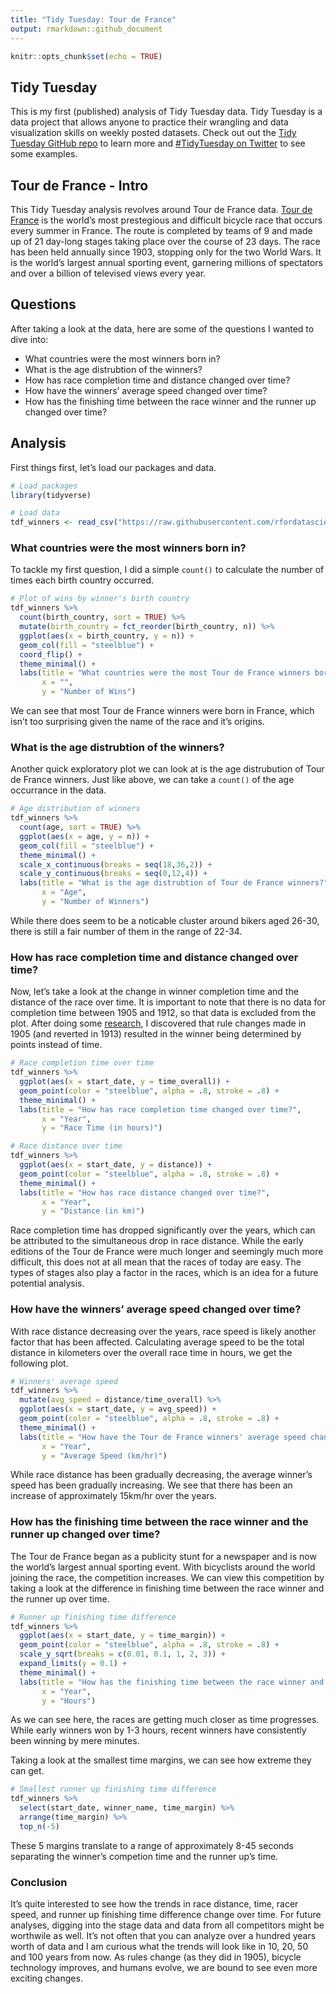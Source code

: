 ```yaml
---
title: "Tidy Tuesday: Tour de France"
output: rmarkdown::github_document
---
```


```r
knitr::opts_chunk$set(echo = TRUE)
```

## Tidy Tuesday

This is my first (published) analysis of Tidy Tuesday data. Tidy Tuesday is a data project that allows anyone to practice their wrangling and data visualization skills on weekly posted datasets. Check out out the [Tidy Tuesday GitHub repo](https://github.com/rfordatascience/tidytuesday) to learn more and [#TidyTuesday on Twitter](https://twitter.com/hashtag/tidytuesday) to see some examples.

## Tour de France - Intro

This Tidy Tuesday analysis revolves around Tour de France data. [Tour de France](https://en.wikipedia.org/wiki/Tour_de_France) is the world's most prestegious and difficult bicycle race that occurs every summer in France. The route is completed by teams of 9 and made up of 21 day-long stages taking place over the course of 23 days. The race has been held annually since 1903, stopping only for the two World Wars. It is the world’s largest annual sporting event, garnering millions of spectators and over a billion of televised views every year.

## Questions

After taking a look at the data, here are some of the questions I wanted to dive into:

* What countries were the most winners born in?
* What is the age distrubtion of the winners?
* How has race completion time and distance changed over time?
* How have the winners' average speed changed over time?
* How has the finishing time between the race winner and the runner up changed over time?

## Analysis

First things first, let's load our packages and data.

```r
# Load packages
library(tidyverse)

# Load data
tdf_winners <- read_csv("https://raw.githubusercontent.com/rfordatascience/tidytuesday/master/data/2020/2020-04-07/tdf_winners.csv")
```


### What countries were the most winners born in?

To tackle my first question, I did a simple `count()` to calculate the number of times each birth country occurred. 
```r
# Plot of wins by winner's birth country
tdf_winners %>% 
  count(birth_country, sort = TRUE) %>% 
  mutate(birth_country = fct_reorder(birth_country, n)) %>% 
  ggplot(aes(x = birth_country, y = n)) +
  geom_col(fill = "steelblue") +
  coord_flip() + 
  theme_minimal() +
  labs(title = "What countries were the most Tour de France winners born in?",
       x = "",
       y = "Number of Wins")
```

We can see that most Tour de France winners were born in France, which isn't too surprising given the name of the race and it's origins. 

### What is the age distrubtion of the winners?

Another quick exploratory plot we can look at is the age distrubution of Tour de France winners. Just like above, we can take a `count()` of the age occurrance in the data.

```r
# Age distribution of winners
tdf_winners %>% 
  count(age, sort = TRUE) %>% 
  ggplot(aes(x = age, y = n)) +
  geom_col(fill = "steelblue") +
  theme_minimal() +
  scale_x_continuous(breaks = seq(18,36,2)) +
  scale_y_continuous(breaks = seq(0,12,4)) +
  labs(title = "What is the age distrubtion of Tour de France winners?",
       x = "Age",
       y = "Number of Winners")
```

While there does seem to be a noticable cluster around bikers aged 26-30, there is still a fair number of them in the range of 22-34.

### How has race completion time and distance changed over time?

Now, let's take a look at the change in winner completion time and the distance of the race over time. It is important to note that there is no data for completion time between 1905 and 1912, so that data is excluded from the plot. After doing some  [research](https://en.wikipedia.org/wiki/1905_Tour_de_France), I discovered that rule changes made in 1905 (and reverted in 1913) resulted in the winner being determined by points instead of time. 

```r
# Race completion time over time
tdf_winners %>% 
  ggplot(aes(x = start_date, y = time_overall)) + 
  geom_point(color = "steelblue", alpha = .8, stroke = .8) + 
  theme_minimal() +
  labs(title = "How has race completion time changed over time?",
       x = "Year",
       y = "Race Time (in hours)")

# Race distance over time
tdf_winners %>% 
  ggplot(aes(x = start_date, y = distance)) + 
  geom_point(color = "steelblue", alpha = .8, stroke = .8) + 
  theme_minimal() +
  labs(title = "How has race distance changed over time?",
       x = "Year",
       y = "Distance (in km)")
```

Race completion time has dropped significantly over the years, which can be attributed to the simultaneous drop in race distance. While the early editions of the Tour de France were much longer and seemingly much more difficult, this does not at all mean that the races of today are easy. The types of stages also play a factor in the races, which is an idea for a future potential analysis.

### How have the winners' average speed changed over time?

With race distance decreasing over the years, race speed is likely another factor that has been affected. Calculating average speed to be the total distance in kilometers over the overall race time in hours, we get the following plot. 


```r
# Winners' average speed
tdf_winners %>% 
  mutate(avg_speed = distance/time_overall) %>% 
  ggplot(aes(x = start_date, y = avg_speed)) + 
  geom_point(color = "steelblue", alpha = .8, stroke = .8) + 
  theme_minimal() + 
  labs(title = "How have the Tour de France winners' average speed changed over time?",
       x = "Year",
       y = "Average Speed (km/hr)")
```

While race distance has been gradually decreasing, the average winner's speed has been gradually increasing. We see that there has been an increase of approximately 15km/hr over the years.

### How has the finishing time between the race winner and the runner up changed over time?

The Tour de France began as a publicity stunt for a newspaper and is now the world's largest annual sporting event. With bicyclists around the world joining the race, the competition increases. We can view this competition by taking a look at the difference in finishing time between the race winner and the runner up over time. 

```r
# Runner up finishing time difference
tdf_winners %>% 
  ggplot(aes(x = start_date, y = time_margin)) + 
  geom_point(color = "steelblue", alpha = .8, stroke = .8) + 
  scale_y_sqrt(breaks = c(0.01, 0.1, 1, 2, 3)) + 
  expand_limits(y = 0.1) +
  theme_minimal() +
  labs(title = "How has the finishing time between the race winner and \nthe runner up changed over time?",
       x = "Year",
       y = "Hours")
```

As we can see here, the races are getting much closer as time progresses. While early winners won by 1-3 hours, recent winners have consistently been winning by mere minutes.

Taking a look at the smallest time margins, we can see how extreme they can get.

```r
# Smallest runner up finishing time difference
tdf_winners %>% 
  select(start_date, winner_name, time_margin) %>% 
  arrange(time_margin) %>%
  top_n(-5)

```

These 5 margins translate to a range of approximately 8-45 seconds separating the winner's competion time and the runner up's time. 

### Conclusion

It's quite interested to see how the trends in race distance, time, racer speed, and runner up finishing time difference change over time. For future analyses, digging into the stage data and data from all competitors might be worthwile as well. It's not often that you can analyze over a hundred years worth of data and I am curious what the trends will look like in 10, 20, 50 and 100 years from now. As rules change (as they did in 1905), bicycle technology improves, and humans evolve, we are bound to see even more exciting changes.

